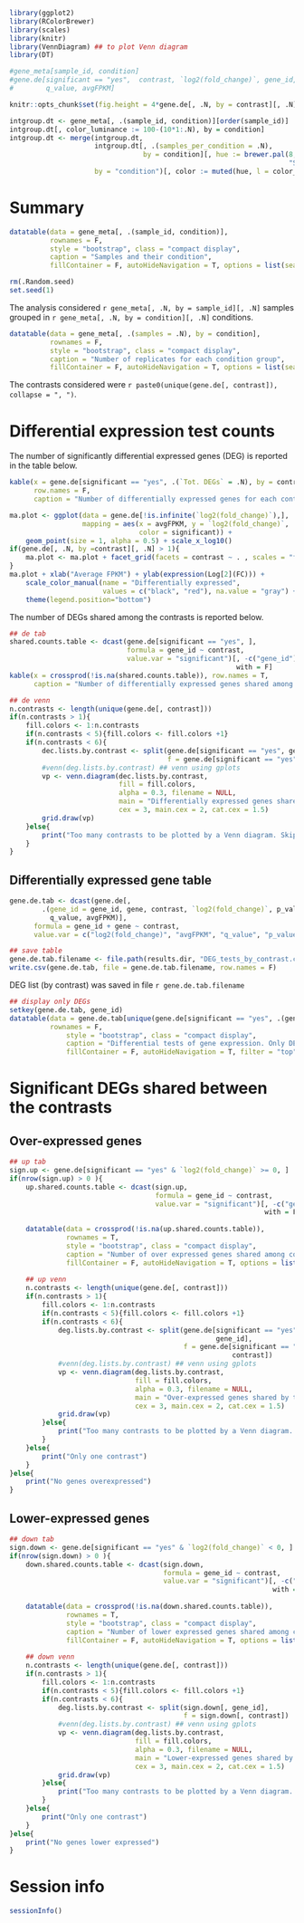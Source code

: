 ```r
library(ggplot2)
library(RColorBrewer)
library(scales)
library(knitr)
library(VennDiagram) ## to plot Venn diagram
library(DT)

#gene_meta[sample_id, condition]
#gene.de[significant == "yes",  contrast, `log2(fold_change)`, gene_id, gene, p_value, 
#        q_value, avgFPKM]

knitr::opts_chunk$set(fig.height = 4*gene.de[, .N, by = contrast][, .N])
```


```r

intgroup.dt <- gene_meta[, .(sample_id, condition)][order(sample_id)]
intgroup.dt[, color_luminance := 100-(10*1:.N), by = condition]
intgroup.dt <- merge(intgroup.dt, 
                     intgroup.dt[, .(samples_per_condition = .N), 
                                 by = condition][, hue := brewer.pal(8, 
                                                                     "Set2")[1:length(condition)]][], 
                     by = "condition")[, color := muted(hue, l = color_luminance)][]
```

# Summary

```r
datatable(data = gene_meta[, .(sample_id, condition)],
          rownames = F, 
          style = "bootstrap", class = "compact display", 
          caption = "Samples and their condition", 
          fillContainer = F, autoHideNavigation = T, options = list(searching = F))

rm(.Random.seed)
set.seed(1)
```

The analysis considered `r gene_meta[, .N, by = sample_id][, .N]` samples grouped in `r gene_meta[, .N, by = condition][, .N]` conditions.  

```r
datatable(data = gene_meta[, .(samples = .N), by = condition],
          rownames = F, 
          style = "bootstrap", class = "compact display", 
          caption = "Number of replicates for each condition group", 
          fillContainer = F, autoHideNavigation = T, options = list(searching = F))
```

The contrasts considered were `r paste0(unique(gene.de[, contrast]), collapse = ", ")`.  

# Differential expression test counts 

The number of significantly differential expressed genes (DEG) is reported in the table below.  

```r
kable(x = gene.de[significant == "yes", .(`Tot. DEGs` = .N), by = contrast], 
      row.names = F, 
      caption = "Number of differentially expressed genes for each contrast")
```

```r
ma.plot <- ggplot(data = gene.de[!is.infinite(`log2(fold_change)`),], 
                  mapping = aes(x = avgFPKM, y = `log2(fold_change)`, 
                                color = significant)) + 
    geom_point(size = 1, alpha = 0.5) + scale_x_log10()
if(gene.de[, .N, by =contrast][, .N] > 1){
    ma.plot <- ma.plot + facet_grid(facets = contrast ~ . , scales = "free")
}
ma.plot + xlab("Average FPKM") + ylab(expression(Log[2](FC))) +
    scale_color_manual(name = "Differentially expressed", 
                       values = c("black", "red"), na.value = "gray") + 
    theme(legend.position="bottom")
```

The number of DEGs shared among the contrasts is reported below.  

```r
## de tab
shared.counts.table <- dcast(gene.de[significant == "yes", ], 
                             formula = gene_id ~ contrast, 
                             value.var = "significant")[, -c("gene_id"), 
                                                        with = F]
kable(x = crossprod(!is.na(shared.counts.table)), row.names = T, 
      caption = "Number of differentially expressed genes shared among contrasts")
```

```r
## de venn
n.contrasts <- length(unique(gene.de[, contrast]))
if(n.contrasts > 1){
    fill.colors <- 1:n.contrasts
    if(n.contrasts < 5){fill.colors <- fill.colors +1}
    if(n.contrasts < 6){
        dec.lists.by.contrast <- split(gene.de[significant == "yes", gene_id],
                                       f = gene.de[significant == "yes", contrast])
        #venn(deg.lists.by.contrast) ## venn using gplots
        vp <- venn.diagram(dec.lists.by.contrast,
                           fill = fill.colors,
                           alpha = 0.3, filename = NULL,
                           main = "Differentially expressed genes shared by the contrasts",
                           cex = 3, main.cex = 2, cat.cex = 1.5)
        grid.draw(vp)
    }else{
        print("Too many contrasts to be plotted by a Venn diagram. Skipped.")
    }
}
```

## Differentially expressed gene table

```r
gene.de.tab <- dcast(gene.de[, 
        .(gene_id = gene_id, gene, contrast, `log2(fold_change)`, p_value, 
          q_value, avgFPKM)], 
      formula = gene_id + gene ~ contrast, 
      value.var = c("log2(fold_change)", "avgFPKM", "q_value", "p_value"))

## save table
gene.de.tab.filename <- file.path(results.dir, "DEG_tests_by_contrast.csv")
write.csv(gene.de.tab, file = gene.de.tab.filename, row.names = F)
```

DEG list (by contrast) was saved in file `r gene.de.tab.filename`

```r
## display only DEGs
setkey(gene.de.tab, gene_id)
datatable(data = gene.de.tab[unique(gene.de[significant == "yes", .(gene_id)]),], 
          rownames = F, 
              style = "bootstrap", class = "compact display", 
              caption = "Differential tests of gene expression. Only DEGs in at least one contrast are reported", 
              fillContainer = F, autoHideNavigation = T, filter = "top")
```

# Significant DEGs shared between the contrasts

## Over-expressed genes

```r
## up tab 
sign.up <- gene.de[significant == "yes" & `log2(fold_change)` >= 0, ]
if(nrow(sign.up) > 0 ){
    up.shared.counts.table <- dcast(sign.up, 
                                    formula = gene_id ~ contrast, 
                                    value.var = "significant")[, -c("gene_id"), 
                                                               with = F]
    
    datatable(data = crossprod(!is.na(up.shared.counts.table)), 
              rownames = T,
              style = "bootstrap", class = "compact display", 
              caption = "Number of over expressed genes shared among contrasts",
              fillContainer = F, autoHideNavigation = T, options = list(searching = F))
    
    ## up venn
    n.contrasts <- length(unique(gene.de[, contrast]))
    if(n.contrasts > 1){
        fill.colors <- 1:n.contrasts
        if(n.contrasts < 5){fill.colors <- fill.colors +1}
        if(n.contrasts < 6){
            deg.lists.by.contrast <- split(gene.de[significant == "yes" & `log2(fold_change)` >= 0,
                                                   gene_id], 
                                           f = gene.de[significant == "yes" & `log2(fold_change)` >= 0,
                                                       contrast])
            #venn(deg.lists.by.contrast) ## venn using gplots
            vp <- venn.diagram(deg.lists.by.contrast, 
                               fill = fill.colors, 
                               alpha = 0.3, filename = NULL,
                               main = "Over-expressed genes shared by the contrasts", 
                               cex = 3, main.cex = 2, cat.cex = 1.5)
            grid.draw(vp)
        }else{
            print("Too many contrasts to be plotted by a Venn diagram. Skipped.")
        }
    }else{
        print("Only one contrast")
    }
}else{
    print("No genes overexpressed")
}
```

## Lower-expressed genes

```r
## down tab 
sign.down <- gene.de[significant == "yes" & `log2(fold_change)` < 0, ]
if(nrow(sign.down) > 0 ){
    down.shared.counts.table <- dcast(sign.down, 
                                      formula = gene_id ~ contrast, 
                                      value.var = "significant")[, -c("gene_id"), 
                                                                 with = F]
    
    datatable(data = crossprod(!is.na(down.shared.counts.table)), 
              rownames = T,
              style = "bootstrap", class = "compact display", 
              caption = "Number of lower expressed genes shared among contrasts",
              fillContainer = F, autoHideNavigation = T, options = list(searching = F))
    
    ## down venn
    n.contrasts <- length(unique(gene.de[, contrast]))
    if(n.contrasts > 1){
        fill.colors <- 1:n.contrasts
        if(n.contrasts < 5){fill.colors <- fill.colors +1}
        if(n.contrasts < 6){
            deg.lists.by.contrast <- split(sign.down[, gene_id],
                                           f = sign.down[, contrast])
            #venn(deg.lists.by.contrast) ## venn using gplots
            vp <- venn.diagram(deg.lists.by.contrast, 
                               fill = fill.colors, 
                               alpha = 0.3, filename = NULL,
                               main = "Lower-expressed genes shared by the contrasts", 
                               cex = 3, main.cex = 2, cat.cex = 1.5)
            grid.draw(vp)
        }else{
            print("Too many contrasts to be plotted by a Venn diagram. Skipped.")
        }
    }else{
        print("Only one contrast")
    }
}else{
    print("No genes lower expressed")
}
```


# Session info
```r
sessionInfo()
```